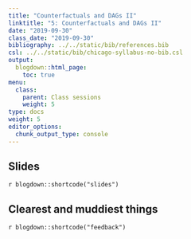```yaml
---
title: "Counterfactuals and DAGs II"
linktitle: "5: Counterfactuals and DAGs II"
date: "2019-09-30"
class_date: "2019-09-30"
bibliography: ../../static/bib/references.bib
csl: ../../static/bib/chicago-syllabus-no-bib.csl
output:
  blogdown::html_page:
    toc: true
menu:
  class:
    parent: Class sessions
    weight: 5
type: docs
weight: 5
editor_options: 
  chunk_output_type: console
---
```


## Slides

`r blogdown::shortcode("slides")`


## Clearest and muddiest things

`r blogdown::shortcode("feedback")`
